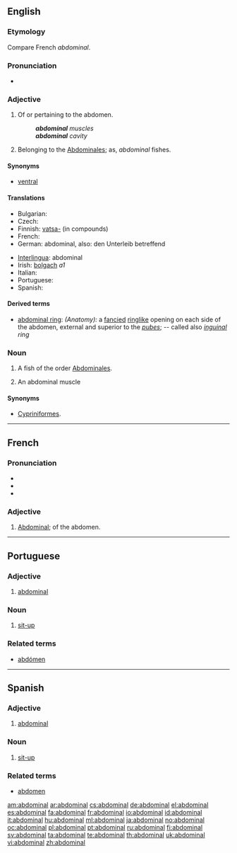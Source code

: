 ==English==

===Etymology===
Compare French ''abdominal''.

===Pronunciation===
* {{audio|en-us-abdominal.ogg|Audio (US)}}

===Adjective===
{{en-adj}}

# Of or pertaining to the abdomen.
#: '''''abdominal''' muscles''
#: '''''abdominal''' cavity''
# {{zoology|obsolete}} Belonging to the [[abdominales|Abdominales]]; as, ''abdominal'' fishes.

====Synonyms====
* {{sense|of or pertaining to the abdomen}} [[ventral]]

====Translations====
{{trans-top|of or pertaining to the abdomen}}
* Bulgarian: {{t-|bg|коремен}}
* Czech: {{t-|cs|břišní}}
* Finnish: [[vatsa-]] (in compounds)
* French: {{t+|fr|abdominal}}
* German: abdominal, also: den Unterleib betreffend
{{trans-mid}}
* [[Interlingua]]: abdominal
* Irish: [[bolgach]] ''a1''
* Italian: {{t+|it|addominale}}
* Portuguese: {{t+|pt|abdominal}}
* Spanish: {{t+|es|abdominal}}
{{trans-bottom}}

{{trans-top|having abdominal fins}}
{{trans-mid}}
{{trans-bottom}}

====Derived terms====
* [[abdominal ring]]: ''(Anatomy):'' a [[fancied]] [[ringlike]] opening on each side of the abdomen, external and superior to the ''[[pubes]]''; -- called also ''[[inguinal]] ring''

===Noun===
{{en-noun}}

# {{zoology|obsolete}} A fish of the order [[abdominales|Abdominales]].
# {{context|usually|_|plural}} An abdominal muscle

====Synonyms====
* {{sense|fish}} [[Cypriniformes]].

----

==French==

===Pronunciation===
* {{IPA|/ab.dɔ.mi.nal/|lang=fr}}
* {{audio|Fr-abdominal.ogg|Audio}}
* {{homophones|abdominale|abdominales}}

===Adjective===
{{fr-adj-al|abdomin}}

# [[#English|Abdominal]]; of the abdomen.

----

==Portuguese==

===Adjective===
{{pt-adj|pl=abdominais}}

# [[#English|abdominal]]

===Noun===
{{pt-noun-m|plural=abdominais}}

# [[sit-up]]

===Related terms===
* [[abdómen]]

----

==Spanish==

===Adjective===
{{es-adj|pl=abdominales}}

# [[#English|abdominal]]

===Noun===
{{es-noun-m|pl=abdominales}}

# [[sit-up]]

===Related terms===
* [[abdomen]]

[[am:abdominal]]
[[ar:abdominal]]
[[cs:abdominal]]
[[de:abdominal]]
[[el:abdominal]]
[[es:abdominal]]
[[fa:abdominal]]
[[fr:abdominal]]
[[io:abdominal]]
[[id:abdominal]]
[[it:abdominal]]
[[hu:abdominal]]
[[ml:abdominal]]
[[ja:abdominal]]
[[no:abdominal]]
[[oc:abdominal]]
[[pl:abdominal]]
[[pt:abdominal]]
[[ru:abdominal]]
[[fi:abdominal]]
[[sv:abdominal]]
[[ta:abdominal]]
[[te:abdominal]]
[[th:abdominal]]
[[uk:abdominal]]
[[vi:abdominal]]
[[zh:abdominal]]